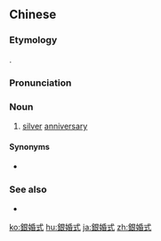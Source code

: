 {{also|银婚式}}
==Chinese==
{{zh-forms|s=银婚式|type=21}}

===Etymology===
{{borrowing|zh|ja|-}} {{ja-r|銀婚式|ぎんこんしき}}.

===Pronunciation===
{{zh-pron
|m=yínhūnshì
|mn=kh:gîn-hun-sek/tp:gûn-hun-sek
|cat=n
}}

===Noun===
{{zh-noun}}

# [[silver]] [[anniversary]]

====Synonyms====
* {{zh-l|銀婚}}

===See also===
* {{zh-l|金婚式}}

[[ko:銀婚式]]
[[hu:銀婚式]]
[[ja:銀婚式]]
[[zh:銀婚式]]